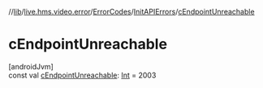 //[lib](/api-reference/android/v2/home/content)/[live.hms.video.error](../../index)/[ErrorCodes](../index)/[InitAPIErrors](index)/[cEndpointUnreachable](c-endpoint-unreachable)

# cEndpointUnreachable

[androidJvm]\
const val [cEndpointUnreachable](c-endpoint-unreachable): [Int](https://kotlinlang.org/api/latest/jvm/stdlib/kotlin/-int/index.html) = 2003
